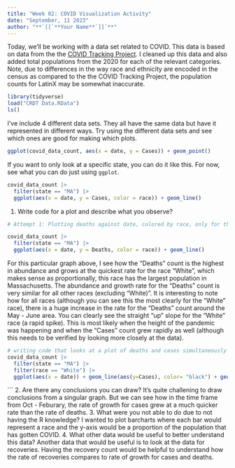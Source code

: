 ```yaml
---
title: "Week 02: COVID Visualization Activity"
date: "September, 11 2023"
author: "**`[[`**Your Name**`]]`**"
---
```


Today, we'll be working with a data set related to COVID.
This data is based on data from the the [COVID Tracking Project](https://covidtracking.com/).
I cleaned up this data and also added total populations from the 2020 for each of the relevant categories.
Note, due to differences in the way race and ethnicity are encoded in the census as compared to the the COVID Tracking Project, the population counts for LatinX may be somewhat inaccurate.

```r
library(tidyverse)
load("CRDT Data.RData")
ls()
```

I've include 4 different data sets.
They all have the same data but have it represented in different ways.
Try using the different data sets and see which ones are good for making which plots.


```r
ggplot(covid_data_count, aes(x = date, y = Cases)) + geom_point()
```



If you want to only look at a specific state, you can do it like this.
For now, see what you can do just using `ggplot`.

```r
covid_data_count |> 
  filter(state == "MA") |> 
  ggplot(aes(x = date, y = Cases, color = race)) + geom_line()
```

1. Write code for a plot and describe what you observe?
```r
# Attempt 1: Plotting deaths against date, colored by race, only for the state of Massachusetts

covid_data_count |> 
  filter(state == "MA") |> 
  ggplot(aes(x = date, y = Deaths, color = race)) + geom_line()

```
For this particular graph above, I see how the "Deaths" count is the highest in abundance and grows at the quickest rate for the race "White", which makes sense as proportionally, this race has the largest population in Massachusetts. The abundance and growth rate for the "Deaths" count is very similar for all other races (excluding "White)". It is interesting to note how for all races (although you can see this the most clearly for the "White" race), there is a huge increase in the rate for the "Deaths" count around the May - June area. You can clearly see the straight "up" slope for the "White" race (a rapid spike). This is most likely when the height of the pandemic was happening and when the "Cases" count grew rapidly as well (although this needs to be verified by looking more closely at the data). 

```r
# writing code that looks at a plot of deaths and cases simultaneously for a specific race in a specific state
covid_data_count |> 
  filter(state == "MA") |> 
  filter(race == "White") |>
  ggplot(aes(x = date)) + geom_line(aes(y=Cases), color= "black") + geom_line(aes(y=Deaths), color= "red") + labs(y="count", title = "Cases and Deaths for the White population in MA") 

```
```
2. Are there any conclusions you can draw?
It's quite challening to draw conclusions from a singular graph. But we can see how in the time frame from Oct - Feburary, the rate of growth for cases grew at a much quicker rate than the rate of deaths. 
3. What were you not able to do due to not having the R knowledge?
I wanted to plot barcharts where each bar would represent a race and the y-axis would be a proportion of the population that has gotten COVID. 
4. What other data would be useful to better understand this data?
Another data that would be useful is to look at the data for recoveries. Having the recovery count would be helpful to understand how the rate of recoveries compares to rate of growth for cases and deaths.

